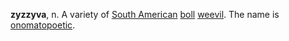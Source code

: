 '''zyzzyva''', n.  A variety of [[South American]] [[cotton boll|boll]] [[weevil]].  The name is [[onomatopoetic]].
